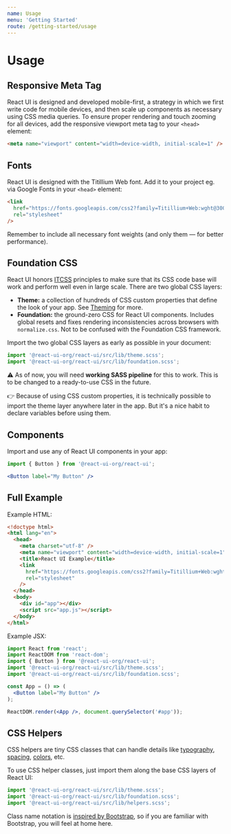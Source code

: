 ```yaml
---
name: Usage
menu: 'Getting Started'
route: /getting-started/usage
---
```


# Usage

## Responsive Meta Tag

React UI is designed and developed mobile-first, a strategy in which we first
write code for mobile devices, and then scale up components as necessary using
CSS media queries. To ensure proper rendering and touch zooming for all devices,
add the responsive viewport meta tag to your `<head>` element:

```html
<meta name="viewport" content="width=device-width, initial-scale=1" />
```

## Fonts

React UI is designed with the Titillium Web font. Add it to your project eg. via
Google Fonts in your `<head>` element:

```html
<link
  href="https://fonts.googleapis.com/css2?family=Titillium+Web:wght@300;400;600;700&display=swap"
  rel="stylesheet"
/>
```

Remember to include all necessary font weights (and only them — for better
performance).

## Foundation CSS

React UI honors
[ITCSS](https://www.xfive.co/blog/itcss-scalable-maintainable-css-architecture/)
principles to make sure that its CSS code base will work and perform well even
in large scale. There are two global CSS layers:

- **Theme:** a collection of hundreds of CSS custom properties that define the
  look of your app. See [Theming](/customize/theming) for more.
- **Foundation:** the ground-zero CSS for React UI components. Includes global
  resets and fixes rendering inconsistencies across browsers with
  `normalize.css`. Not to be confused with the Foundation CSS framework.

Import the two global CSS layers as early as possible in your document:

```js
import '@react-ui-org/react-ui/src/lib/theme.scss';
import '@react-ui-org/react-ui/src/lib/foundation.scss';
```

⚠️ As of now, you will need **working SASS pipeline** for this to work. This is
to be changed to a ready-to-use CSS in the future.

️👉️ Because of using CSS custom properties, it is technically possible to import
the theme layer anywhere later in the app. But it's a nice habit to declare
variables before using them.

## Components

Import and use any of React UI components in your app:

```jsx
import { Button } from '@react-ui-org/react-ui';

<Button label="My Button" />
```

## Full Example

Example HTML:

```html
<!doctype html>
<html lang="en">
  <head>
    <meta charset="utf-8" />
    <meta name="viewport" content="width=device-width, initial-scale=1" />
    <title>React UI Example</title>
    <link
      href="https://fonts.googleapis.com/css2?family=Titillium+Web:wght@300;400;600;700&display=swap"
      rel="stylesheet"
    />
  </head>
  <body>
    <div id="app"></div>
    <script src="app.js"></script>
  </body>
</html>
```

Example JSX:

```jsx
import React from 'react';
import ReactDOM from 'react-dom';
import { Button } from '@react-ui-org/react-ui';
import '@react-ui-org/react-ui/src/lib/theme.scss';
import '@react-ui-org/react-ui/src/lib/foundation.scss';

const App = () => (
  <Button label="My Button" />
);

ReactDOM.render(<App />, document.querySelector('#app'));
```

## CSS Helpers

CSS helpers are tiny CSS classes that can handle details like
[typography](/css-helpers/typography), [spacing](/css-helpers/spacing),
[colors](/css-helpers/colors), etc.

To use CSS helper classes, just import them along the base CSS layers of
React UI:

```js
import '@react-ui-org/react-ui/src/lib/theme.scss';
import '@react-ui-org/react-ui/src/lib/foundation.scss';
import '@react-ui-org/react-ui/src/lib/helpers.scss';
```

Class name notation is
[inspired by Bootstrap](https://getbootstrap.com/docs/4.5/css-helpers/), so if you
are familiar with Bootstrap, you will feel at home here.
